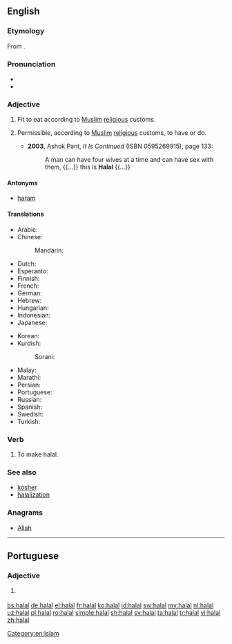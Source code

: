 {{also|halál}}
==English==
{{wikipedia}}

===Etymology===
From {{etyl|ar|en}} {{term|حلال|tr=ẖalāl|sc=Arab|lang=ar}}.

===Pronunciation===
* {{audio|En-us-halal.ogg|Audio (US)}}
* {{rhymes|ɑːl|lang=en}}

===Adjective===
{{en-adj|-}}

# {{context|of food|lang=en}} Fit to eat according to [[Muslim]] [[religious]] customs.
# {{context|Islam|lang=en}} Permissible, according to [[Muslim]] [[religious]] customs, to have or do.
#* '''2003''', Ashok Pant, ''It Is Continued'' (ISBN 0595269915), page 133:
#*: A man can have four wives at a time and can have sex with them, {{...}} this is '''Halal''' {{...}}

====Antonyms====
* [[haram]]

====Translations====
{{trans-top|fit to eat according to Muslim religious customs}}
* Arabic: {{t+|ar|حلال|tr=ḥalāl}}
* Chinese:
*: Mandarin: {{t+|cmn|清真|tr=qīngzhēn|sc=Hani}}
* Dutch: {{t+|nl|halal}}
* Esperanto: {{t|eo|halala}}
* Finnish: {{t|fi|halal}}
* French: {{t+|fr|halal}}
* German: {{t+|de|halal}}
* Hebrew: {{t|he|חלאל|sc=Hebr}}
* Hungarian: {{t-needed|hu}}
* Indonesian: {{t+|id|halal}}
* Japanese: {{t|ja|ハラール|tr=harāru|sc=Jpan}}
{{trans-mid}}
* Korean: {{t|ko|할랄|sc=Kore}}
* Kurdish:
*: Sorani: {{t|ku|حه‌ڵاڵ}}
* Malay: {{t|ms|halal}}
* Marathi: {{t|mr|हलाल|tr=halāla|sc=Deva}}
* Persian: {{t+|fa|حلال|tr=halâl}}
* Portuguese: {{t|pt|halal}}
* Russian: {{t|ru|халяльный|tr=xaljál'nyj|sc=Cyrl}}
* Spanish: {{t|es|halal}}
* Swedish: {{t+|sv|halal}}
* Turkish: {{t+|tr|helal}}
{{trans-bottom}}

{{trans-top|in general, according to Muslim customs, permissible to have or do}}
{{trans-mid}}
{{trans-bottom}}

===Verb===
{{en-verb}}

# {{context|transitive|lang=en}} To make halal.

===See also===
* [[kosher]]
* [[halalization]]

===Anagrams===
* [[Allah#English|Allah]]

[[Category:en:Islam]]

----

==Portuguese==

===Adjective===
{{pt-adj|pl=halal}}

# {{label|pt|of food}} {{l/en|halal}} {{gloss|fit to eat according to Muslim religious customs}}

[[bs:halal]]
[[de:halal]]
[[el:halal]]
[[fr:halal]]
[[ko:halal]]
[[id:halal]]
[[sw:halal]]
[[my:halal]]
[[nl:halal]]
[[uz:halal]]
[[pl:halal]]
[[ro:halal]]
[[simple:halal]]
[[sh:halal]]
[[sv:halal]]
[[ta:halal]]
[[tr:halal]]
[[vi:halal]]
[[zh:halal]]